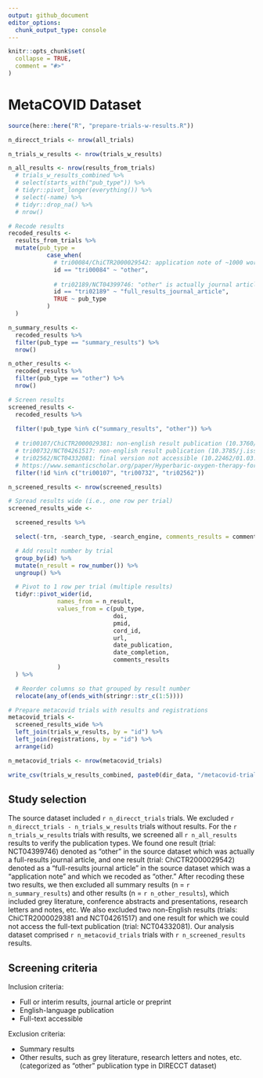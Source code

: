 ```yaml
---
output: github_document
editor_options: 
  chunk_output_type: console
---
```


<!-- README.md is generated from README.Rmd. Please edit that file -->

```r
knitr::opts_chunk$set(
  collapse = TRUE,
  comment = "#>"
)
```

# MetaCOVID Dataset

```r
source(here::here("R", "prepare-trials-w-results.R"))

n_direcct_trials <- nrow(all_trials)

n_trials_w_results <- nrow(trials_w_results)

n_all_results <- nrow(results_from_trials)
  # trials_w_results_combined %>% 
  # select(starts_with("pub_type")) %>% 
  # tidyr::pivot_longer(everything()) %>% 
  # select(-name) %>% 
  # tidyr::drop_na() %>% 
  # nrow()

# Recode results
recoded_results <-
  results_from_trials %>% 
  mutate(pub_type =
           case_when(
             # tri00084/ChiCTR2000029542: application note of ~1000 words (10.1093/jmcb/mjaa014)
             id == "tri00084" ~ "other",
             
             # tri02189/NCT04399746: "other" is actually journal article (https://www.biomedres.info/biomedical-research/effects-of-ivermectinazithromycincholecalciferol-combined-therapy-on-covid19-infected-patients-a-proof-of-concept-study-14435.html)
             id == "tri02189" ~ "full_results_journal_article",
             TRUE ~ pub_type
           )
  )

n_summary_results <-
  recoded_results %>% 
  filter(pub_type == "summary_results") %>% 
  nrow()

n_other_results <-
  recoded_results %>% 
  filter(pub_type == "other") %>% 
  nrow()

# Screen results
screened_results <-
  recoded_results %>% 
  
  filter(!pub_type %in% c("summary_results", "other")) %>% 
  
  # tri00107/ChiCTR2000029381: non-english result publication (10.3760/cma.j.cn121430-20200406-00386)
  # tri00732/NCT04261517: non-english result publication (10.3785/j.issn.1008-9292.2020.03.03)
  # tri02562/NCT04332081: final version not accessible (10.22462/01.03.2020.1), but pre-proof found via semantic scholar: https://www.uhms.org/images/UHM-Journal/PRE-PROOF_-_HBO2_for_COVID_-_47-3_THIRD_QUARTER_2020_print_version_version_47-3.pdf
  # https://www.semanticscholar.org/paper/Hyperbaric-oxygen-therapy-for-COVID-19-patients-Gorenstein-Castellano/fc4bab1af1dfe771cac56ad2c5b42df67096f6c6
  filter(!id %in% c("tri00107", "tri00732", "tri02562"))

n_screened_results <- nrow(screened_results)

# Spread results wide (i.e., one row per trial)
screened_results_wide <-

  screened_results %>%

  select(-trn, -search_type, -search_engine, comments_results = comments) %>%

  # Add result number by trial
  group_by(id) %>%
  mutate(n_result = row_number()) %>%
  ungroup() %>%

  # Pivot to 1 row per trial (multiple results)
  tidyr::pivot_wider(id,
              names_from = n_result,
              values_from = c(pub_type,
                              doi,
                              pmid,
                              cord_id,
                              url,
                              date_publication,
                              date_completion,
                              comments_results
              )
  ) %>%

  # Reorder columns so that grouped by result number
  relocate(any_of(ends_with(stringr::str_c(1:5))))

# Prepare metacovid trials with results and registrations
metacovid_trials <-
  screened_results_wide %>% 
  left_join(trials_w_results, by = "id") %>%
  left_join(registrations, by = "id") %>%
  arrange(id)

n_metacovid_trials <- nrow(metacovid_trials)

write_csv(trials_w_results_combined, paste0(dir_data, "/metacovid-trials.csv"))
```

## Study selection

The source dataset included `r n_direcct_trials` trials. We excluded `r n_direcct_trials - n_trials_w_results` trials without results. For the `r n_trials_w_results` trials with results, we screened all `r n_all_results` results to verify the publication types. We found one result (trial: NCT04399746) denoted as "other" in the source dataset which was actually a full-results journal article, and one result (trial: ChiCTR2000029542) denoted as a "full-results journal article" in the source dataset which was a "application note" and which we recoded as "other." After recoding these two results, we then excluded all summary results (n = `r n_summary_results`) and other results (n = `r n_other_results`), which included grey literature, conference abstracts and presentations, research letters and notes, etc. We also excluded two non-English results (trials: ChiCTR2000029381 and NCT04261517) and one result for which we could not access the full-text publication (trial: NCT04332081). Our analysis dataset comprised `r n_metacovid_trials` trials with `r n_screened_results` results.

## Screening criteria

Inclusion criteria:

-   Full or interim results, journal article or preprint
-   English-language publication
-   Full-text accessible

Exclusion criteria:

-   Summary results
-   Other results, such as grey literature, research letters and notes, etc. (categorized as "other" publication type in DIRECCT dataset)
